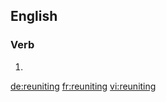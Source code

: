 ==English==

===Verb===
{{head|en}}

# {{present participle of|reunite}}

[[de:reuniting]]
[[fr:reuniting]]
[[vi:reuniting]]